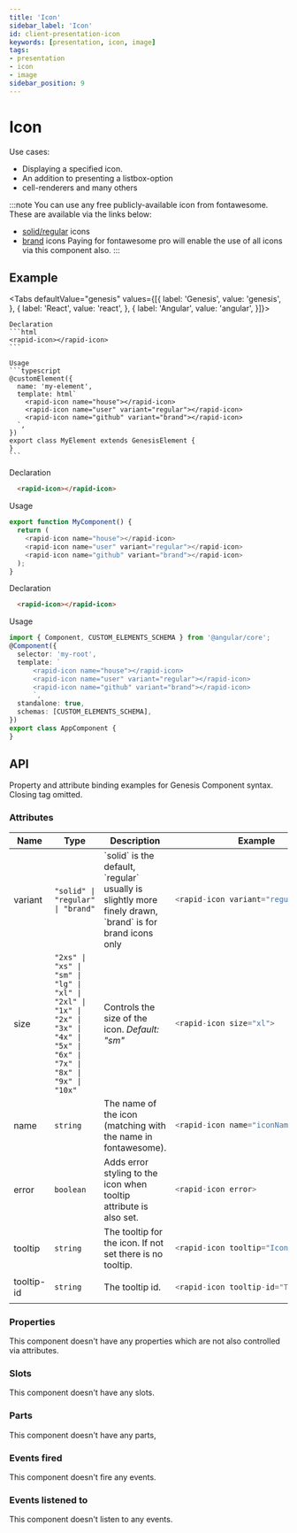 ```yaml
---
title: 'Icon'
sidebar_label: 'Icon'
id: client-presentation-icon
keywords: [presentation, icon, image]
tags:
- presentation
- icon
- image
sidebar_position: 9
---
```



# Icon

Use cases:
* Displaying a specified icon.
* An addition to presenting a listbox-option
* cell-renderers and many others

:::note
You can use any free publicly-available icon from fontawesome. These are available via the links below:
- [solid/regular](https://fontawesome.com/search?o=r&m=free) icons
- [brand](https://fontawesome.com/search?o=r&m=free&f=brands) icons
Paying for fontawesome pro will enable the use of all icons via this component also.
:::

## Example

<IconDemo />

<Tabs defaultValue="genesis" values={[{ label: 'Genesis', value: 'genesis', }, { label: 'React', value: 'react', }, { label: 'Angular', value: 'angular', }]}>

  <TabItem value="genesis">

    Declaration
    ```html
    <rapid-icon></rapid-icon>
    ```

    Usage
    ```typescript
    @customElement({
      name: 'my-element',
      template: html`
        <rapid-icon name="house"></rapid-icon>
        <rapid-icon name="user" variant="regular"></rapid-icon>
        <rapid-icon name="github" variant="brand"></rapid-icon>
      `,
    })
    export class MyElement extends GenesisElement {
    }
    ```

  </TabItem>
  <TabItem value="react">

  Declaration
  ```html
    <rapid-icon></rapid-icon>
  ```
  Usage
  ```typescript
  export function MyComponent() {
    return (
      <rapid-icon name="house"></rapid-icon>
      <rapid-icon name="user" variant="regular"></rapid-icon>
      <rapid-icon name="github" variant="brand"></rapid-icon>
    );
  }
  ```
</TabItem>
  <TabItem value="angular">

  Declaration
  ```html
    <rapid-icon></rapid-icon>
  ```

  Usage
  ```typescript
  import { Component, CUSTOM_ELEMENTS_SCHEMA } from '@angular/core';
  @Component({
    selector: 'my-root',
    template: `
        <rapid-icon name="house"></rapid-icon>
        <rapid-icon name="user" variant="regular"></rapid-icon>
        <rapid-icon name="github" variant="brand"></rapid-icon>
        `,
    standalone: true,
    schemas: [CUSTOM_ELEMENTS_SCHEMA],
  })
  export class AppComponent {
  }
  ```
</TabItem>
</Tabs>

## API

Property and attribute binding examples for Genesis Component syntax. Closing tag omitted.

### Attributes

<table>
  <thead><tr><th>Name</th><th>Type</th><th>Description</th><th>Example</th></tr></thead>
  <tbody>
    <tr>
      <td>variant</td>
      <td><code>"solid" | "regular" | "brand"</code></td>
      <td>`solid` is the default, `regular` usually is slightly more finely drawn, `brand` is for brand icons only</td>
<td>

```typescript
<rapid-icon variant="regular">
```

</td>
    </tr>
    <tr>
      <td>size</td>
      <td><code>"2xs" | "xs" | "sm" | "lg" | "xl" | "2xl" | "1x" | "2x" | "3x" | "4x" | "5x" | "6x" | "7x" | "8x" | "9x" | "10x"</code></td>
      <td>Controls the size of the icon. <em>Default: "sm"</em></td>
<td>

```typescript
<rapid-icon size="xl">
```

</td>
    </tr>
    <tr>
      <td>name</td>
      <td><code>string</code></td>
      <td>The name of the icon (matching with the name in fontawesome).</td>
<td>

```typescript
<rapid-icon name="iconName">
```

</td>
    </tr>
    <tr>
      <td>error</td>
      <td><code>boolean</code></td>
      <td>Adds error styling to the icon when tooltip attribute is also set.</td>
<td>

```typescript
<rapid-icon error>
```

</td>
    </tr>
    <tr>
      <td>tooltip</td>
      <td><code>string</code></td>
      <td>The tooltip for the icon. If not set there is no tooltip.</td>
<td>

```typescript
<rapid-icon tooltip="Icon tooltips">
```

</td>
    </tr>
    <tr>
      <td>tooltip-id</td>
      <td><code>string</code></td>
      <td>The tooltip id.</td>
<td>

```typescript
<rapid-icon tooltip-id="Tooltip_ID">
```

</td>
    </tr>
  </tbody>
</table>

### Properties
This component doesn't have any properties which are not also controlled via attributes.

### Slots
This component doesn't have any slots.

### Parts
This component doesn't have any parts,

### Events fired

This component doesn't fire any events.

### Events listened to

This component doesn't listen to any events.
